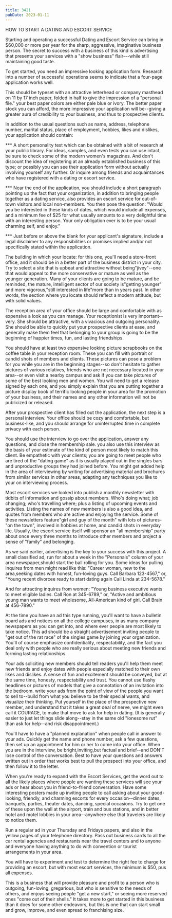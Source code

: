 ```yaml
---
title: 3421
pubDate: 2023-01-11
---
```


HOW TO START A DATING AND ESCORT SERVICE

Starting and operating a successful Dating and Escort Service can
bring in $60,000 or more per year for the sharp, aggressive,
imaginative business person. The secret to success with a
business of this kind is advertising that presents your services
with a "show business" flair---while still maintaining good
taste.

To get started, you need an impressive looking application form.
Research into a number of successful operations seems to indicate
that a four-page application works well.

This should be typeset with an attractive letterhead or company
masthead on 11 by 17 inch paper, folded in half to give the
impression of a "personal file." your best paper colors are
either pale blue or ivory. The better paper stock you can afford,
the more impressive your application will be--giving a greater
aura of credibility to your business, and thus to prospective
clients.

In addition to the usual questions such as name, address,
telephone number, marital status, place of employment, hobbies,
likes and dislikes, your application should contain:

*** A short personality test which can be obtained with a bit of
research at your public library. For ideas, samples, and even
tests you can use intact, be sure to check some of the modern
women's magazines. And don't discount the idea of registering at
an already established business of this type; or possibly you can
see their application form without actually involving yourself
any further. Or inquire among friends and acquaintances who have
registered with a dating or escort service.


*** Near the end of the application, you should include a short
paragraph pointing up the fact that your organization, in
addition to bringing people together as a dating service, also
provides an escort service for out-of-town visitors and local
non-members. You then pose the question: "Would you be interested
in these kinds of dates, which would include all expenses, and a
minimum fee of $25 for what usually amounts to a very delightful
time with an interesting person. Your only obligation ever is to
be your usual charming self, and enjoy."

*** Just before or above the blank for your applicant's
signature, include a legal disclaimer to any responsibilities or
promises implied and/or not specifically stated within the
application.

The building in which your locate: for this one, you'll need a
store-front office, and it should be in a better part of the
business district in your city. Try to select a site that is
upbeat and attractive without being"jivey"--one that would appeal
to the more conservative or mature as well as the younger
generation. Many of your clients are going to be mature, and be
reminded, the mature, intelligent sector of our society
is"getting younger" and more vigorous,"still interested in
life"more than in years past. In other words, the section where
you locate should reflect a modern attitude, but with solid
values.

The reception area of your office should be large and comfortable
with as expensive a look as you can manage. Your receptionist is
very important--very. She should be attractive, with a vivacious
and outgoing personality. She should be able to quickly put your
prospective clients at ease, and generally make them feel that
belonging to your group is going to be the beginning of happier
times, fun, and lasting friendships.

You should have at least two expensive looking picture scrapbooks
on the coffee table in your reception room. These you can fill 
with portrait or candid shots of members and clients. These
pictures can pose a problem for you while you are in the
beginning stages--so don't hesitate to gather pictures of various
relatives, friends who are not necessary located in your area--or
even visit a nearby campus and ask if you can take pictures of
some of the best looking men and women. You will need to get a
release signed by each one, and you simply explain that you are
putting together a picture display book of terrific looking
people in your area for the promotion of your business, and their
names and any other information will not be publicized or
released.

After your prospective client has filled out the application, the
next step is a personal interview. Your office should be cozy and
comfortable, but business-like, and you should arrange for
uninterrupted time in complete privacy with each person.

You should use the interview to go over the application, answer
any questions, and close the membership sale. you also use this
interview as the basis of your estimate of the kind of person
most likely to match this client. Be empathetic with your
clients; you are going to meet people who are tired of the
"dating game" as it is usually played out in the singles bars and
unproductive groups they had joined before. You might get added
help in the area of interviewing by writing for advertising
material and brochures from similar services in other areas,
adapting any techniques you like to your on interviewing process.

Most escort services we looked into publish a monthly newsletter
with tidbits of information and gossip about members. Who's doing
what; job changing; who's travelling where; plus a listing of
upcoming events and activities. Listing the names of new members
is also a good idea, and quotes from members who are active and
enjoying the service. Some of these newsletters feature"girl and
guy of the month" with lots of pictures-"on the town", involved
in hobbies at home, and candid shots in everyday life. Usually,
the escort service itself will sponsor an "all membership" party
about once every three months to introduce other members and
project a sense of "family" and belonging.

As we said earlier, advertising is the key to your success with
this project. A small classified ad, run for about a week in the
"Personals" column of your area newspaper,should start the ball
rolling for you. Some ideas for pulling inquires from men might
read like this: "Career woman, new to the area,seeking dates with
honest, fun-loving guys. Call Barbara 123-4567," or, "Young
recent divorcee ready to start dating again Call Linda at
234-5678."

And for attracting inquires from women: "Young business executive
wants to meet eligible ladies. Call Ron at 345-6789," or, "Active
and ambitious young man wants to meet wholesome, All-American
kind of girl. Call Brain at 456-7890."

At the time you have an ad this type running, you'll want to have
a bulletin board ads and notices on all the college campuses, in
as many company newspapers as you can get into, and where ever
people are most likely to take notice. This ad should be a
straight advertisement inviting people to "get out of the rat
race" of the singles game by joining your organization. You'll of
course emphasize confidentiality, respectability, and the fact
you deal only with people who are really serious about meeting
new friends and forming lasting relationships.

Your ads soliciting new members should tell readers you'll help
them meet new friends and enjoy dates with people especially
matched to their own likes and dislikes. A sense of fun and
excitement should be conveyed, but at the same time, honesty,
respectability and trust. You cannot use flashy headlines or
pictures of models that give a connotation  of an invitation into
the bedroom. write your ads from the point of view of the people
you want to sell to--build from what you believe to be their
special wants, and visualize their thinking. Put yourself in the
place of the prospective new member, and understand that it takes
a great deal of nerve, we might even call it COURAGE, to make
that move to ask for help in dating. (It is generally easier to
just let things slide along--stay in the same old "lonesome rut"
than ask for help--and risk disappointment.)

You'll have to have a "planned explanation" when people call in 
answer to your ads. Quickly get the name and phone number, ask a
few questions, then set up an appointment for him or her to come
into your office. When you are in the interview, be
bright,inviting,but factual and brief--and DON'T  lose control of
the conversation. Best to have your questions and answers written
out in order that works best to pull the prospect into your
office, and then follow it to the letter.

When you're ready to expand with the Escort Services, get the
word out to all the likely places where people are wanting these
services will see your ads or hear about you in friend-to-friend
conversation. Have some interesting posters made up inviting
people to call asking about your good-looking, friendly, and
charming escorts for every occasion--dinner dates, banquets,
parties, theater dates, dancing, special occasions. Try to get
one of these upon the wall at the airport, train and bus
stations, and in better hotel and motel lobbies in your
area--anywhere else that travelers are likely to notice them.

Run a regular ad in your Thursday and Fridays papers, and also in
the yellow pages of your telephone directory. Pass out business
cards to all the car rental agencies and restaurants near the
travel centers and to anyone and everyone having anything to do
with convention or tourist arrangements in your area.


You will have to experiment and test to determine the right fee
to charge for providing an escort, but with most escort services,
the minimum is $50, pus all expenses.

This is a business that will provide pleasure and profit to a
person who is outgoing, fun-loving, gregarious, but who is
sensitive to the needs of others, and enjoys seeing people "get a
new start," or seeing more reserved ones "come out of their
shells." It takes more to get started in this business than it
does for some other endeavors, but this is one that can start
small and grow, improve, and even spread to franchising size.